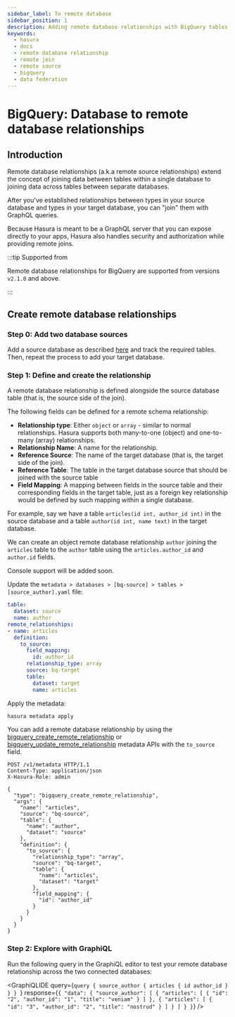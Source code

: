 ```yaml
---
sidebar_label: To remote database
sidebar_position: 1
description: Adding remote database relationships with BigQuery tables in Hasura
keywords:
  - hasura
  - docs
  - remote database relationship
  - remote join
  - remote source
  - bigquery
  - data federation
---
```



# BigQuery: Database to remote database relationships

## Introduction

Remote database relationships (a.k.a remote source relationships) extend the concept of joining data between tables
within a single database to joining data across tables between separate databases.

After you've established relationships between types in your source database and types in your target database, you can
"join" them with GraphQL queries.

Because Hasura is meant to be a GraphQL server that you can expose directly to your apps, Hasura also handles security
and authorization while providing remote joins.

:::tip Supported from

Remote database relationships for BigQuery are supported from versions `v2.1.0` and above.

:::

## Create remote database relationships

### Step 0: Add two database sources

Add a source database as described [here](/databases/connect-db/index.mdx) and track the required tables. Then, repeat
the process to add your target database.

### Step 1: Define and create the relationship

A remote database relationship is defined alongside the source database table (that is, the source side of the join).

The following fields can be defined for a remote schema relationship:

- **Relationship type**: Either `object` or `array` - similar to normal relationships. Hasura supports both many-to-one
  (object) and one-to-many (array) relationships.
- **Relationship Name**: A name for the relationship.
- **Reference Source**: The name of the target database (that is, the target side of the join).
- **Reference Table**: The table in the target database source that should be joined with the source table
- **Field Mapping**: A mapping between fields in the source table and their corresponding fields in the target table,
  just as a foreign key relationship would be defined by such mapping within a single database.

For example, say we have a table `articles(id int, author_id int)` in the source database and a table
`author(id int, name text)` in the target database.

We can create an object remote database relationship `author` joining the `articles` table to the `author` table using the
`articles.author_id` and `author.id` fields.
<Tabs className="api-tabs">
<TabItem value="console" label="Console">

Console support will be added soon.

<!-- TODO: verify remote source relationships in the console https://github.com/hasura/graphql-engine-mono/issues/4981

Head to the `Data > [database] > [articles] > Relationships` tab. Under the `Remote Database Relationships` section,
select `Add a remote database relationship`.
<Thumbnail
  src='/img/graphql/core/databases/postgres/schema/create-remote-source-relationship.png'
  alt='Create remote database relationships'
/>

Hit `Save`.
 -->

</TabItem>
<TabItem value="cli" label="CLI">

Update the `metadata > databases > [bq-source] > tables > [source_author].yaml` file:

```yaml {4-14}
table:
  dataset: source
  name: author
remote_relationships:
- name: articles
  definition:
    to_source:
      field_mapping:
        id: author_id
      relationship_type: array
      source: bq-target
      table:
        dataset: target
        name: articles
```

Apply the metadata:

```bash
hasura metadata apply
```

</TabItem>
<TabItem value="api" label="API">

You can add a remote database relationship by using the
[bigquery_create_remote_relationship](/api-reference/metadata-api/remote-relationships.mdx#metadata-bigquery-create-remote-relationship)
or
[bigquery_update_remote_relationship](/api-reference/metadata-api/remote-relationships.mdx#metadata-bigquery-update-remote-relationship)
metadata APIs with the `to_source` field.

```http
POST /v1/metadata HTTP/1.1
Content-Type: application/json
X-Hasura-Role: admin

{
  "type": "bigquery_create_remote_relationship",
  "args": {
    "name": "articles",
    "source": "bq-source",
    "table": {
      "name": "author",
      "dataset": "source"
    },
    "definition": {
      "to_source": {
        "relationship_type": "array",
        "source": "bq-target",
        "table": {
          "name": "articles",
          "dataset": "target"
        },
        "field_mapping": {
          "id": "author_id"
        }
      }
    }
  }
}

```

</TabItem>
</Tabs>

### Step 2: Explore with GraphiQL

Run the following query in the GraphiQL editor to test your remote database relationship across the two connected
databases:

<GraphiQLIDE
  query={`query {
  source_author {
    articles {
      id
      author_id
    }
  }
}
`}
  response={`{
  "data": {
    "source_author": [
      {
        "articles": [
          {
            "id": "2",
            "author_id": "1",
            "title": "veniam"
          }
        ]
      },
      {
        "articles": [
          {
            "id": "3",
            "author_id": "2",
            "title": "nostrud"
          }
        ]
      }
    ]
  }
}`}
/>
